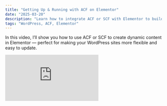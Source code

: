 ```yaml
---
title: "Getting Up & Running with ACF on Elementor"
date: "2025-03-20"
description: "Learn how to integrate ACF or SCF with Elementor to build dynamic WordPress sites. Step-by-step tutorial on creating custom fields, using shortcodes, and improving site flexibility."
tags: "WordPress, ACF, Elementor"
---
```


In this video, I’ll show you how to use ACF or SCF to create dynamic content in Elementor — perfect for making your WordPress sites more flexible and easy to update.

<div style={{ position: 'relative', paddingBottom: '56.25%', height: 0, overflow: 'hidden', maxWidth: '100%' }}>
  <iframe
    style={{ position: 'absolute', top: 0, left: 0, width: '100%', height: '100%' }}
    src="https://www.youtube.com/embed/s_s0fdTLTjY"
    title="YouTube video player"
    frameBorder="0"
    allow="accelerometer; autoplay; clipboard-write; encrypted-media; gyroscope; picture-in-picture"
    allowFullScreen>
  </iframe>
</div>
